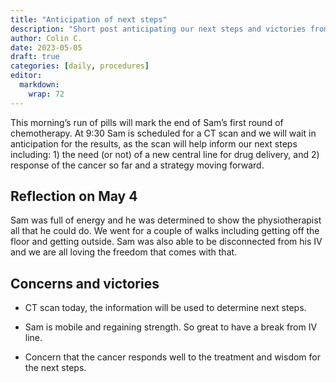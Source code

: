 ```yaml
---
title: "Anticipation of next steps"
description: "Short post anticipating our next steps and victories from the previous day"
author: Colin C.
date: 2023-05-05
draft: true
categories: [daily, procedures]
editor:
  markdown:
    wrap: 72
---
```


This morning's run of pills will mark the end of Sam's first round of chemotherapy.  At 9:30 Sam is scheduled for a CT scan and we will wait in anticipation for the results, as the scan will help inform our next steps including: 1) the need (or not) of a new central line for drug delivery, and 2) response of the cancer so far and a strategy moving forward.

## Reflection on May 4

Sam was full of energy and he was determined to show the physiotherapist all that he could do.  We went for a couple of walks including getting off the floor and getting outside. Sam was also able to be disconnected from his IV and we are all loving the freedom that comes with that.

## Concerns and victories

-   CT scan today, the information will be used to determine next steps.

-   Sam is mobile and regaining strength.  So great to have a break from IV line.

-   Concern that the cancer responds well to the treatment and wisdom for the next steps.
